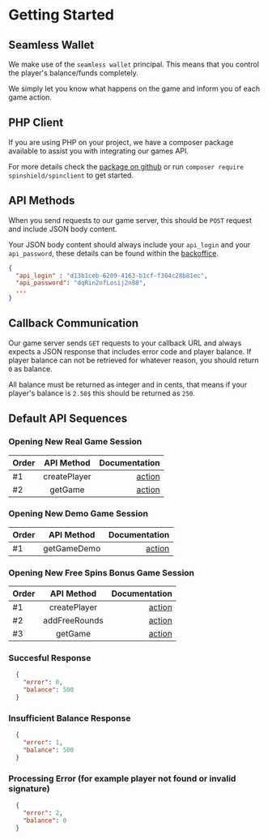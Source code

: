 #  Getting Started

## Seamless Wallet
We make use of the `seamless wallet` principal. This means that you control the player's balance/funds completely. 

We simply let you know what happens on the game and inform you of each game action.

## PHP Client
If you are using PHP on your project, we have a composer package available to assist you with integrating our games API.

For more details check the [package on github](https://github.com/spinshield/spinclient) or run `composer require spinshield/spinclient` to get started.

## API Methods
When you send requests to our game server, this should be `POST` request and include JSON body content.

Your JSON body content should always include your `api_login` and your `api_password`, these details can be found within the [backoffice](/2-backoffice).

```json
{
  "api_login" : "d13b1ceb-6209-4163-b1cf-f304c28b81ec",
  "api_password": "dqRin2nfLosij2n88",
  ...
}
```

## Callback Communication
Our game server sends `GET` requests to your callback URL and always expects a JSON response that includes error code and player balance. If player balance can not be retrieved for whatever reason, you should return `0` as balance.

All balance must be returned as integer and in cents, that means if your player's balance is `2.50$` this should be returned as `250`.

## Default API Sequences

### Opening New Real Game Session
| Order        | API Method |   Documentation |
| :------------ | :---------: | ----------: |
| #1        |    createPlayer    | [action](/api-methods/create-player) |
| #2        |    getGame    | [action](/api-methods/get-game) |

### Opening New Demo Game Session
| Order        | API Method |   Documentation |
| :------------ | :---------: | ----------: |
| #1        |    getGameDemo    | [action](/api-methods/get-game-demo) |

### Opening New Free Spins Bonus Game Session
| Order        | API Method |   Documentation |
| :------------ | :---------: | ----------: |
| #1        |    createPlayer    | [action](/api-methods/create-player) |
| #2        |    addFreeRounds    | [action](/api-methods/add-freerounds) |
| #3        |    getGame    | [action](/api-methods/get-game) |


### Succesful Response
```json
  {
    "error": 0,
    "balance": 500
  }
```

### Insufficient Balance Response
```json
  {
    "error": 1,
    "balance": 500
  }
```

### Processing Error (for example player not found or invalid signature)
```json
  {
    "error": 2,
    "balance": 0
  }
```
